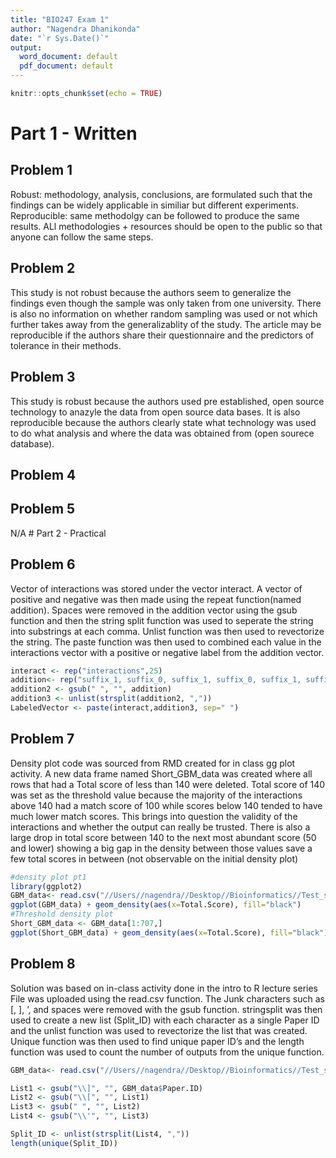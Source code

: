 ```yaml
---
title: "BIO247 Exam 1"
author: "Nagendra Dhanikonda"
date: "`r Sys.Date()`"
output:
  word_document: default
  pdf_document: default
---
```


```r
knitr::opts_chunk$set(echo = TRUE)
```
# Part 1 - Written

## Problem 1
Robust: methodology, analysis, conclusions, are formulated such that the findings can be widely applicable in similiar but different experiments. 
Reproducible: same methodolgy can be followed to produce the same results. ALl methodologies + resources should be open to the public so that anyone can follow the same steps. 



## Problem 2
This study is not robust because the authors seem to generalize the findings even though the sample was only taken from one university. There is also no information on whether random sampling was used or not which further takes away from the generalizablity of the study. The article may be reproducible if the authors share their questionnaire and the predictors of tolerance in their methods.




## Problem 3
This study is robust because the authors used pre established, open source technology to anazyle the data from open source data bases. It is also reproducible because the authors clearly state what technology was used to do what analysis and where the data was obtained from (open sourece database).




## Problem 4

## Problem 5
N/A
# Part 2 - Practical

## Problem 6
Vector of interactions was stored under the vector interact. A vector of positive and negative was then made using the repeat function(named addition). Spaces were removed in the addition vector using the gsub function and then the string split function was used to seperate the string into substrings at each comma. Unlist function was then used to revectorize the string. The paste function was then used to combined each value in the interactions vector with a positive or negative label from the addition vector. 




```r
interact <- rep("interactions",25)
addition<- rep("suffix_1, suffix_0, suffix_1, suffix_0, suffix_1, suffix_0, suffix_1, suffix_0, suffix_1, suffix_0, suffix_1, suffix_0, suffix_1, suffix_0, suffix_1, suffix_1, suffix_1, suffix_0, suffix_1, suffix_0, suffix_1, suffix_0, suffix_1, suffix_0, suffix_1,", 1)
addition2 <- gsub(" ", "", addition)
addition3 <- unlist(strsplit(addition2, ","))
LabeledVector <- paste(interact,addition3, sep=" ")
```





## Problem 7
Density plot code was sourced from RMD created for in class gg plot activity. 
A new data frame named Short_GBM_data was created where all rows that had a Total score of less than 140 were deleted. Total score of 140 was set as the threshold value because the majority of the interactions above 140 had a match score of 100 while scores below 140 tended to have much lower match scores. This brings into question the validity of the interactions and whether the output can really be trusted. There is also a large drop in total score between 140 to the next most abundant score (50 and lower) showing a big gap in the density between those values save a few total scores in between (not observable on the initial density plot)





```r
#density plot pt1
library(ggplot2)
GBM_data<- read.csv("//Users//nagendra//Desktop//Bioinformatics//Test_submissions//GBM_data.csv")
ggplot(GBM_data) + geom_density(aes(x=Total.Score), fill="black")
#Threshold density plot
Short_GBM_data <- GBM_data[1:707,]
ggplot(Short_GBM_data) + geom_density(aes(x=Total.Score), fill="black")
```





## Problem 8
Solution was based on in-class activity done in the intro to R lecture series 
File was uploaded using the read.csv function. The Junk characters such as [, ], ', and spaces were removed with the gsub function. stringsplit was then used to create a new list (Split_ID) with each character as a single Paper ID and the unlist function was used to revectorize the list that was created. Unique function was then used to find unique paper ID's and the length function was used to count the number of outputs from the unique function. 




```r

GBM_data<- read.csv("//Users//nagendra//Desktop//Bioinformatics//Test_submissions//GBM_data.csv")

List1 <- gsub("\\]", "", GBM_data$Paper.ID)
List2 <- gsub("\\[", "", List1)
List3 <- gsub(" ", "", List2)
List4 <- gsub("\\'", "", List3)

Split_ID <- unlist(strsplit(List4, ","))
length(unique(Split_ID))
```


